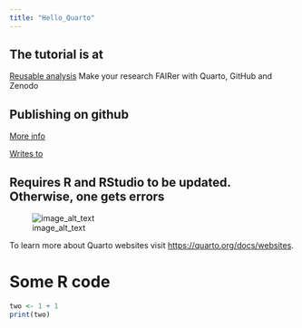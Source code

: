 ```yaml
---
title: "Hello_Quarto"
---
```


## The tutorial is at

[Reusable analysis](https://sib-swiss.github.io/reproducible-analysis-training/) Make your research FAIRer with Quarto, GitHub and Zenodo

## Publishing on github

[More info](https://sib-swiss.github.io/reproducible-analysis-training/exercises_git.html)

[Writes to](https://seanvw.github.io/Hello_Quarto/)

## Requires R and RStudio to be updated. Otherwise, one gets errors

![image_alt_text](images/test_image.png)

To learn more about Quarto websites visit <https://quarto.org/docs/websites>.

# Some R code

```r
two <- 1 + 1
print(two)
```
